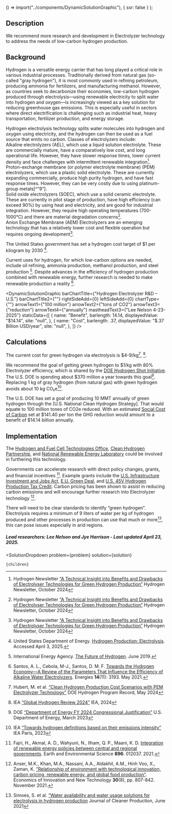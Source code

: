 
  () => import("../components/DynamicSolutionGraphic"),
  { ssr: false }
);


## Description

We recommend more research and development in Electrolyzer technology to address the needs of low-carbon hydrogen production.

## Background
Hydrogen is a versatile energy carrier that has long played a critical role in various industrial processes. Traditionally derived from natural gas (so-called "gray hydrogen"), it is most commonly used in refining petroleum, producing ammonia for fertilizers, and manufacturing methanol. However, as countries seek to decarbonize their economies, low-carbon hydrogen produced through electrolysis—using renewable electricity to split water into hydrogen and oxygen—is increasingly viewed as a key solution for reducing greenhouse gas emissions. This is especially useful in sectors where direct electrification is challenging such as industrial heat, heavy transportation, fertilizer production, and energy storage.

Hydrogen electrolysis technology splits water molecules into hydrogen and oxygen using electricity, and the hydrogen can then be used as a fuel source that emits no carbon. Classes of electrolyzers include:  
 Alkaline electrolyzers (AEL), which use a liquid solution electrolyte. These are commercially mature, have a comparatively low cost, and long operational life. However, they have slower response times, lower current density and face challenges with intermittent renewable integration[^"9"].  
Proton-exchange membrane (or polymer electrolyte membrane) (PEM) electrolyzers, which use a plastic solid electrolyte. These are currently expanding commercially, produce high purity hydrogen, and have fast response times. However, they can be very costly due to using platinum-group metals[^"9”].  
Solid oxide electrolyzers (SOEC), which use a solid ceramic electrolyte. These are currently in pilot stage of production, have high efficiency (can exceed 90%) by using heat and electricity, and are good for industrial integration. However, they require high operating temperatures (700-1000°C) and there are material degradation concerns[^"9"].  
Anion Exchange Membrane (AEM) Electrolyzers are an emerging technology that has a relatively lower cost and flexible operation but requires ongoing development[^"9"].

The United States government has set a hydrogen cost target of $1 per kilogram by 2030 [^"1"].

Current uses for hydrogen, for which low-carbon options are needed, include oil refining, ammonia production, methanol production, and steel production [^"3"]. Despite advances in the efficiency of hydrogen production combined with renewable energy, further research is needed to make renewable production a reality [^"2"].

<DynamicSolutionGraphic
  barChartTitle={"Hydrogen Electrolyzer R&D – U.S."}
  barChartTitle2={""}
  rightSideAdd={0}
  leftSideAdd={0}
  chartType={""}
  arrowText1={"100 million"}
  arrowText2={"tons of CO2"}
  arrowText3={"reduction"}
  arrowText4={"annually"}
  mastheadText3={"Lee Nelson 4-23-2025"}
 staticData={[
    {
     name: "Benefit",
      barlength: 14.14,
      displayedValue: "$14.14",
      site: "null",
    },
    {
      name: "Cost",
      barlength: .37,
      displayedValue: "$.37 Billion USD/year",
      site: "null",
    },
  ]}
/>

## Calculations
The current cost for green hydrogen via electrolysis is $4-9/kg[^"11"], [^"12"].

We recommend the goal of getting green hydrogen to $1/kg with 80% Electrolyzer efficiency, which is shared by the [DOE Hydrogen Shot Initiative]( https://www.energy.gov/topics/hydrogen-shot). The U.S. DOE is spending about $370 million a year towards this goal[^"13"].
Replacing 1 kg of gray hydrogen (from natural gas) with green hydrogen avoids about 10 kg CO₂e[^"14"].

The U.S. DOE has set a goal of producing 10 MMT annually of green hydrogen through the [U.S. National Clean Hydrogen Strategy]. That would equate to 100 million tones of CO2e reduced. With an estimated [Social Cost of Carbon](https://www.urbancruiseship.org/energy/energy_socioeconomics/carbon_pricing_e) set at $141.40 per ton the GHG reduction would amount to a benefit of $14.14 billion annually.

## Implementation
The [Hydrogen and Fuel Cell Technologies Office](https://www.energy.gov/eere/fuelcells/hydrogen-and-fuel-cell-technologies-office), [Clean Hydrogen Partnership](https://www.clean-hydrogen.europa.eu/index_en), and [National Renewable Energy Laboratory]( https://www.nrel.gov/) could be involved in furthering this technology.

Governments can accelerate research with direct policy changes, grants, and financial incentives [^"8"]. Example grants include the [U.S. Infrastructure Investment and Jobs Act]( https://www.gfoa.org/the-infrastructure-investment-and-jobs-act-iija-was), [E.U. Green Deal]( https://commission.europa.eu/strategy-and-policy/priorities-2019-2024/european-green-deal_en), and [U.S. 45V Hydrogen Production Tax Credit]( https://www.energy.gov/articles/clean-hydrogen-production-tax-credit-45v-resources). Carbon pricing has been shown to assist in reducing carbon emissions and will encourage further research into Electrolyzer technology [^"7"].

There will need to be clear standards to identify “green hydrogen”. Electrolysis requires a minimum of 9 liters of water per kg of hydrogen produced and other processes in production can use that much or more[^"10"], this can pose issues especially in arid regions.

##### Lead researchers: Lee Nelson and Jye Harrison - Last updated April 23, 2025.

[^"1"]: United States Department of Energy. [Hydrogen Production: Electrolysis](https://www.energy.gov/eere/fuelcells/hydrogen-production-electrolysis). Accessed April 3, 2025.

[^"3"]: International Energy Agency. [The Future of Hydrogen](https://www.iea.org/reports/the-future-of-hydrogen). June 2019.

[^"2"]: Santos, A. L., Cebola, M-J., Santos, D. M. F. [Towards the Hydrogen Economy—A Review of the Parameters That Influence the Efficiency of Alkaline Water Electrolyzers](https://doi.org/10.3390/en14113193). Energies **14**(11): 3193. May 2021.

[^"8"]: Fajri, H., Akmal, A. D., Wahyuni, N., Ilham, Q. P., Maani, K. D. [Integration of renewable energy policies between central and regional governments](https://doi.org/10.1088/1755-1315/896/1/012037). Earth and Environmental Science **896**: 012037. 2021.

[^"7"]: Anser, M.K., Khan, M.A., Nassani, A.A., Aldakhil, A.M., Hinh Voo, X., Zaman, K. ["Relationship of environment with technological innovation, carbon pricing, renewable energy, and global food production"](https://doi.org/10.1080/10438599.2020.1787000). Economics of Innovation and New Technology **30**(8), pp. 807-842. November 2021.

[^"4"]:  [Hydrogen-powered planes take off with startup's test flight | MIT Technology Review](https://www.technologyreview.com/2023/01/19/1067113/hydrogen-planes-test-flight/).

[^"5"]:  [https://www.semanticscholar.org/paper/Germany-Leads-Europe-in-Hydrogen-Fuel-Cell-R%26D-Blau/0246e16fea8bb444723062e3768e5884a693ea57](https://www.semanticscholar.org/paper/Germany-Leads-Europe-in-Hydrogen-Fuel-Cell-R%26D-Blau/0246e16fea8bb444723062e3768e5884a693ea57).

[^"6"]:  [https://ieeexplore.ieee.org/document/10091320](https://ieeexplore.ieee.org/document/10091320).

[^"9"]:  Hydrogen Newsletter [“A Technical Insight into Benefits and Drawbacks of Electrolyser Technologies for Green Hydrogen Production”]( https://www.hydrogennewsletter.com/untitled-13/) Hydrogen Newsletter, October 2024

[^"10"]:  Simoes, S. et al. [“Water availability and water usage solutions for electrolysis in hydrogen production]( http://dx.doi.org/10.1016/j.jclepro.2021.128124) Journal of Cleaner Production, June 2021

[^"11"]:  Hubert, M. et al. [“Clean Hydrogen Production Cost Scenarios with PEM Electrolyzer Technology”]( https://www.hydrogen.energy.gov/docs/hydrogenprogramlibraries/pdfs/24005-clean-hydrogen-production-cost-pem-electrolyzer.pdf) DOE Hydrogen Program Record, May 2024

[^"12"]:  IEA [“Global Hydrogen Review 2024”]( https://www.iea.org/reports/global-hydrogen-review-2024) IEA, 2024

[^"13"]:  DOE [“Department of Energy FY 2024 Congressional Justification”]( https://www.energy.gov/sites/default/files/2023-06/doe-fy-2024-budget-vol-3-v2.pdf) U.S. Department of Energy, March 2023

[^"14"]:  IEA [“Towards hydrogen definitions based on their emissions intensity”]( https://www.iea.org/reports/towards-hydrogen-definitions-based-on-their-emissions-intensity) IEA Paris, 2023



  <SolutionDropdown 
    problem={problem} 
    solution={solution}
  >
    {children}
  </SolutionDropdown>